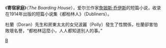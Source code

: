 《'''寄宿家庭'''》（''The Boarding House''），爱尔兰作家[[詹姆斯·乔伊斯|詹姆斯·乔伊斯]]的短篇小说，收录在1914年出版的短篇小说集《都柏林人》（Dubliners）。

杜蘭（Doran）先生和房東太太的女兒波麗（Polly）發生了性關係，杜蘭卻害怕敗壞名譽，“都柏林這麼小，人人都知道別人的事。”

{{都柏林人}}

[[Category:愛爾蘭小說|B]]